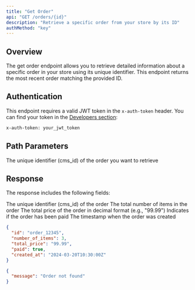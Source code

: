 ```yaml
---
title: "Get Order"
api: "GET /orders/{id}"
description: "Retrieve a specific order from your store by its ID"
authMethod: "key"
---
```


## Overview

The get order endpoint allows you to retrieve detailed information about a specific order in your store using its unique identifier. This endpoint returns the most recent order matching the provided ID.

## Authentication

This endpoint requires a valid JWT token in the `x-auth-token` header. You can find your token in the [Developers section](https://ai.textyess.com/developers):

```bash
x-auth-token: your_jwt_token
```

## Path Parameters

<ParamField path="id" type="string" required>
  The unique identifier (cms_id) of the order you want to retrieve
</ParamField>

## Response

The response includes the following fields:

<ResponseField name="id" type="string">
  The unique identifier (cms_id) of the order
</ResponseField>

<ResponseField name="number_of_items" type="number">
  The total number of items in the order
</ResponseField>

<ResponseField name="total_price" type="string">
  The total price of the order in decimal format (e.g., "99.99")
</ResponseField>

<ResponseField name="paid" type="boolean">
  Indicates if the order has been paid
</ResponseField>

<ResponseField name="created_at" type="string">
  The timestamp when the order was created
</ResponseField>

<ResponseExample>

```json 200
{
  "id": "order_12345",
  "number_of_items": 3,
  "total_price": "99.99",
  "paid": true,
  "created_at": "2024-03-20T10:30:00Z"
}
```


```json 404
{
  "message": "Order not found"
}
```

</ResponseExample>